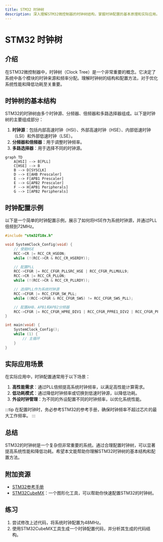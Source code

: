```yaml
---
title: STM32 时钟树
description: 深入理解STM32微控制器的时钟树结构，掌握时钟配置的基本原理和实际应用。
---
```


# STM32 时钟树

## 介绍

在STM32微控制器中，时钟树（Clock Tree）是一个非常重要的概念。它决定了系统中各个模块的时钟来源和频率分配。理解时钟树的结构和配置方法，对于优化系统性能和降低功耗至关重要。

## 时钟树的基本结构

STM32的时钟树由多个时钟源、分频器、倍频器和多路选择器组成。以下是时钟树的主要组成部分：

1. **时钟源**：包括内部高速时钟（HSI）、外部高速时钟（HSE）、内部低速时钟（LSI）和外部低速时钟（LSE）。
2. **分频器和倍频器**：用于调整时钟频率。
3. **多路选择器**：用于选择不同的时钟源。

```mermaid
graph TD
    A[HSI] --> B[PLL]
    C[HSE] --> B
    B --> D[SYSCLK]
    D --> E[AHB Prescaler]
    E --> F[APB1 Prescaler]
    E --> G[APB2 Prescaler]
    F --> H[APB1 Peripherals]
    G --> I[APB2 Peripherals]
```

## 时钟配置示例

以下是一个简单的时钟配置示例，展示了如何将HSE作为系统时钟源，并通过PLL倍频到72MHz。

```c
#include "stm32f10x.h"

void SystemClock_Config(void) {
    // 使能HSE
    RCC->CR |= RCC_CR_HSEON;
    while (!(RCC->CR & RCC_CR_HSERDY));

    // 配置PLL
    RCC->CFGR |= RCC_CFGR_PLLSRC_HSE | RCC_CFGR_PLLMULL9;
    RCC->CR |= RCC_CR_PLLON;
    while (!(RCC->CR & RCC_CR_PLLRDY));

    // 选择PLL作为系统时钟源
    RCC->CFGR |= RCC_CFGR_SW_PLL;
    while ((RCC->CFGR & RCC_CFGR_SWS) != RCC_CFGR_SWS_PLL);

    // 配置AHB、APB1和APB2分频器
    RCC->CFGR |= RCC_CFGR_HPRE_DIV1 | RCC_CFGR_PPRE1_DIV2 | RCC_CFGR_PPRE2_DIV1;
}

int main(void) {
    SystemClock_Config();
    while (1) {
        // 主循环
    }
}
```

## 实际应用场景

在实际应用中，时钟配置通常用于以下场景：

1. **高性能需求**：通过PLL倍频提高系统时钟频率，以满足高性能计算需求。
2. **低功耗模式**：通过降低时钟频率或切换到低速时钟源，以降低功耗。
3. **外设时钟管理**：为不同的外设配置不同的时钟频率，以优化系统性能。

:::tip
在配置时钟时，务必参考STM32的参考手册，确保时钟频率不超过芯片的最大工作频率。
:::

## 总结

STM32的时钟树是一个复杂但非常重要的系统。通过合理配置时钟树，可以显著提高系统性能和降低功耗。希望本文能帮助你理解STM32时钟树的基本结构和配置方法。

## 附加资源

- [STM32参考手册](https://www.st.com/resource/en/reference_manual/dm00031020-stm32f405-415-stm32f407-417-stm32f427-437-and-stm32f429-439-advanced-arm-based-32-bit-mcus-stmicroelectronics.pdf)
- [STM32CubeMX](https://www.st.com/en/development-tools/stm32cubemx.html)：一个图形化工具，可以帮助你快速配置STM32的时钟树。

## 练习

1. 尝试修改上述代码，将系统时钟配置为48MHz。
2. 使用STM32CubeMX工具生成一个时钟配置代码，并分析其生成的代码结构。
